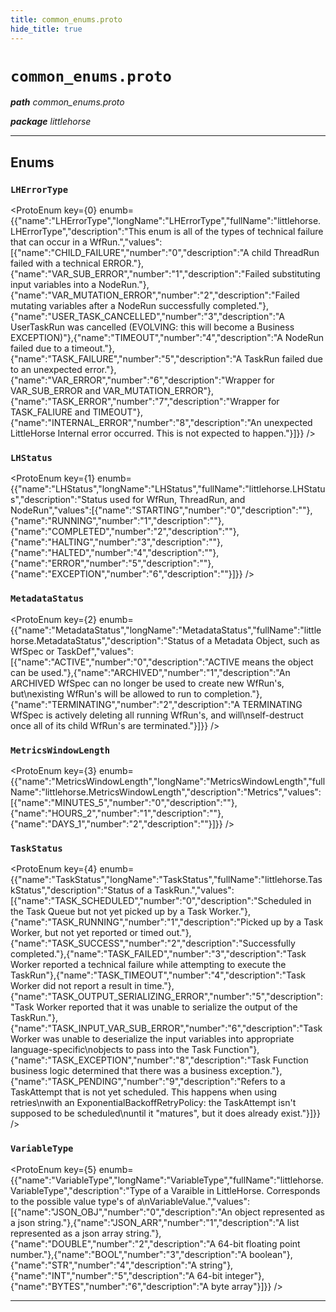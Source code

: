 ```yaml
---
title: common_enums.proto
hide_title: true
---
```



# `common_enums.proto`
_**path** common_enums.proto_

_**package** littlehorse_



---

## Enums


### `LHErrorType`
<ProtoEnum key={0} enumb={{"name":"LHErrorType","longName":"LHErrorType","fullName":"littlehorse.LHErrorType","description":"This enum is all of the types of technical failure that can occur in a WfRun.","values":[{"name":"CHILD_FAILURE","number":"0","description":"A child ThreadRun failed with a technical ERROR."},{"name":"VAR_SUB_ERROR","number":"1","description":"Failed substituting input variables into a NodeRun."},{"name":"VAR_MUTATION_ERROR","number":"2","description":"Failed mutating variables after a NodeRun successfully completed."},{"name":"USER_TASK_CANCELLED","number":"3","description":"A UserTaskRun was cancelled (EVOLVING: this will become a Business EXCEPTION)"},{"name":"TIMEOUT","number":"4","description":"A NodeRun failed due to a timeout."},{"name":"TASK_FAILURE","number":"5","description":"A TaskRun failed due to an unexpected error."},{"name":"VAR_ERROR","number":"6","description":"Wrapper for VAR_SUB_ERROR and VAR_MUTATION_ERROR"},{"name":"TASK_ERROR","number":"7","description":"Wrapper for TASK_FALIURE and TIMEOUT"},{"name":"INTERNAL_ERROR","number":"8","description":"An unexpected LittleHorse Internal error occurred. This is not expected to happen."}]}} />


### `LHStatus`
<ProtoEnum key={1} enumb={{"name":"LHStatus","longName":"LHStatus","fullName":"littlehorse.LHStatus","description":"Status used for WfRun, ThreadRun, and NodeRun","values":[{"name":"STARTING","number":"0","description":""},{"name":"RUNNING","number":"1","description":""},{"name":"COMPLETED","number":"2","description":""},{"name":"HALTING","number":"3","description":""},{"name":"HALTED","number":"4","description":""},{"name":"ERROR","number":"5","description":""},{"name":"EXCEPTION","number":"6","description":""}]}} />


### `MetadataStatus`
<ProtoEnum key={2} enumb={{"name":"MetadataStatus","longName":"MetadataStatus","fullName":"littlehorse.MetadataStatus","description":"Status of a Metadata Object, such as WfSpec or TaskDef","values":[{"name":"ACTIVE","number":"0","description":"ACTIVE means the object can be used."},{"name":"ARCHIVED","number":"1","description":"An ARCHIVED WfSpec can no longer be used to create new WfRun's, but\nexisting WfRun's will be allowed to run to completion."},{"name":"TERMINATING","number":"2","description":"A TERMINATING WfSpec is actively deleting all running WfRun's, and will\nself-destruct once all of its child WfRun's are terminated."}]}} />


### `MetricsWindowLength`
<ProtoEnum key={3} enumb={{"name":"MetricsWindowLength","longName":"MetricsWindowLength","fullName":"littlehorse.MetricsWindowLength","description":"Metrics","values":[{"name":"MINUTES_5","number":"0","description":""},{"name":"HOURS_2","number":"1","description":""},{"name":"DAYS_1","number":"2","description":""}]}} />


### `TaskStatus`
<ProtoEnum key={4} enumb={{"name":"TaskStatus","longName":"TaskStatus","fullName":"littlehorse.TaskStatus","description":"Status of a TaskRun.","values":[{"name":"TASK_SCHEDULED","number":"0","description":"Scheduled in the Task Queue but not yet picked up by a Task Worker."},{"name":"TASK_RUNNING","number":"1","description":"Picked up by a Task Worker, but not yet reported or timed out."},{"name":"TASK_SUCCESS","number":"2","description":"Successfully completed."},{"name":"TASK_FAILED","number":"3","description":"Task Worker reported a technical failure while attempting to execute the TaskRun"},{"name":"TASK_TIMEOUT","number":"4","description":"Task Worker did not report a result in time."},{"name":"TASK_OUTPUT_SERIALIZING_ERROR","number":"5","description":"Task Worker reported that it was unable to serialize the output of the TaskRun."},{"name":"TASK_INPUT_VAR_SUB_ERROR","number":"6","description":"Task Worker was unable to deserialize the input variables into appropriate language-specific\nobjects to pass into the Task Function"},{"name":"TASK_EXCEPTION","number":"8","description":"Task Function business logic determined that there was a business exception."},{"name":"TASK_PENDING","number":"9","description":"Refers to a TaskAttempt that is not yet scheduled. This happens when using retries\nwith an ExponentialBackoffRetryPolicy: the TaskAttempt isn't supposed to be scheduled\nuntil it \"matures\", but it does already exist."}]}} />


### `VariableType`
<ProtoEnum key={5} enumb={{"name":"VariableType","longName":"VariableType","fullName":"littlehorse.VariableType","description":"Type of a Varaible in LittleHorse. Corresponds to the possible value type's of a\nVariableValue.","values":[{"name":"JSON_OBJ","number":"0","description":"An object represented as a json string."},{"name":"JSON_ARR","number":"1","description":"A list represented as a json array string."},{"name":"DOUBLE","number":"2","description":"A 64-bit floating point number."},{"name":"BOOL","number":"3","description":"A boolean"},{"name":"STR","number":"4","description":"A string"},{"name":"INT","number":"5","description":"A 64-bit integer"},{"name":"BYTES","number":"6","description":"A byte array"}]}} />

---


  